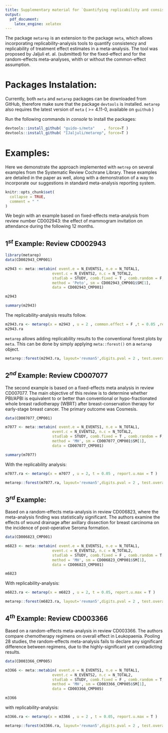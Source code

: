 ```yaml
---
title: Supplementary material for `Quantifying replicability and consistency in systematic reviews`
output: 
  pdf_document: 
    latex_engine: xelatex
---
```


The package `metarep` is an extension to the package `meta`, which allows incorporating replicability-analysis tools to quantify consistency and replicability of treatment effect estimates in a meta-analysis. The tool was proposed by Jaljuli et. al. (submitted) for the fixed-effect and for the random-effects meta-analyses, whith or without the common-effect assumption.  

# Packages Instalation: 
Currently, both `meta` and `metarep` packages can be downloaded from GitHub, therefore make sure that the package `devtools` is installed. `metarep` also requires the latest version of `meta` ( >= 4.11-0, available on `guithub` )

Run the following commands in $console$ to install the packages: 
```r
devtools::install_github( "guido-s/meta"    , force=T )
devtools::install_github( "IJaljuli/metarep", force=T )
```

# Examples: 
Here we demonstrate the approach implemented with `metrep` on several examples from the Systematic Review Cochrane Library. These examples are detailed in the paper as well, along with a demonstration of a way to incorporate our suggestions in standard meta-analysis reporting system.
```r
knitr::opts_chunk$set(
  collapse = TRUE,
  comment = " "
)
```

We begin with an example based on fixed-effects meta-analysis from review number CD002943: the effect of mammogram invitation on attendance during the following 12 months.

## $1^{st}$ Example: Review CD002943

```r
library(metarep)
data(CD002943_CMP001)

m2943 <- meta::metabin( event.e = N_EVENTS1, n.e = N_TOTAL1, 
                     event.c = N_EVENTS2, n.c = N_TOTAL2,
                     studlab = STUDY, comb.fixed = T , comb.random = F,
                     method = 'Peto', sm = CD002943_CMP001$SM[1],
                     data = CD002943_CMP001)

m2943

summary(m2943)
```
The replicability-analysis results follow.
```r
m2943.ra <- metarep(x = m2943 , u = 2 , common.effect = F ,t = 0.05 ,report.u.max = T)
m2943.ra
```

`metarep` allows adding replicability results to the conventional forest plots by `meta`. This can be done by simply applying `meta::forest()` on a `metarep` object. 

```r
metarep::forest(m2943.ra, layout='revman5',digits.pval = 2 , test.overall = T )
```

## $2^{nd}$ Example: Review CD007077 

The second example is based on a fixed-effects meta analysis in review CD007077. The main objective of this review is to determine whether PBI/APBI is equivalent to or better than conventional or hypo-fractionated whole breast radiotherapy (WBRT) after breast-conservation therapy for early-stage breast cancer. The primary outcome was Cosmesis. 

```r
data(CD007077_CMP001)

m7077 <- meta::metabin( event.e = N_EVENTS1, n.e = N_TOTAL1, 
                     event.c = N_EVENTS2, n.c = N_TOTAL2,
                     studlab = STUDY, comb.fixed = T , comb.random = F,
                     method = 'MH', sm = CD007077_CMP001$SM[1],
                     data = CD007077_CMP001)

summary(m7077)
```

With the replicability analysis:

```r
m7077.ra <- metarep(x = m7077 , u = 2, t = 0.05 , report.u.max = T )

metarep::forest(m7077.ra, layout='revman5',digits.pval = 2 , test.overall = T )
```


## $3^{rd}$ Example: 
Based on a random-effects meta-analysis in review CD006823, where the meta-analysis finding was statistically significant. The authors examine the effects of wound drainage after axillary dissection for breast carcinoma on the incidence of post-operative Seroma formation. 
```r
data(CD006823_CMP001)

m6823 <- meta::metabin( event.e = N_EVENTS1, n.e = N_TOTAL1, 
                     event.c = N_EVENTS2, n.c = N_TOTAL2,
                     studlab = STUDY, comb.fixed = F , comb.random = T,
                     method = 'MH', sm = CD006823_CMP001$SM[1],
                     data = CD006823_CMP001)

m6823
```


With replicability-analysis:
```r
m6823.ra <- metarep(x = m6823 , u = 2, t = 0.05, report.u.max = T )

metarep::forest(m6823.ra, layout='revman5',digits.pval = 2 , test.overall = T )
```

## $4^{th}$ Example: Review CD003366

Based on a random-effects meta-analysis in review CD003366. The authors compare chemotherapy regimens on overall effect in Leukopaenia. Pooling 28 studies, the random-effects meta-analysis fails to declare any significant difference between regimens, due to the highly-significant yet contradicting results. 

```r
data(CD003366_CMP005)

m3366 <- meta::metabin( event.e = N_EVENTS1, n.e = N_TOTAL1, 
                     event.c = N_EVENTS2, n.c = N_TOTAL2,
                     studlab = STUDY, comb.fixed = F , comb.random = T,
                     method = 'MH', sm = CD003366_CMP005$SM[1],
                     data = CD003366_CMP005)

m3366
```

with replicability-analysis:

```r
m3366.ra <- metarep(x = m3366 , u = 2 , t = 0.05, report.u.max = T )

metarep::forest(m3366.ra, layout='revman5',digits.pval = 2 , test.overall = T )
```
